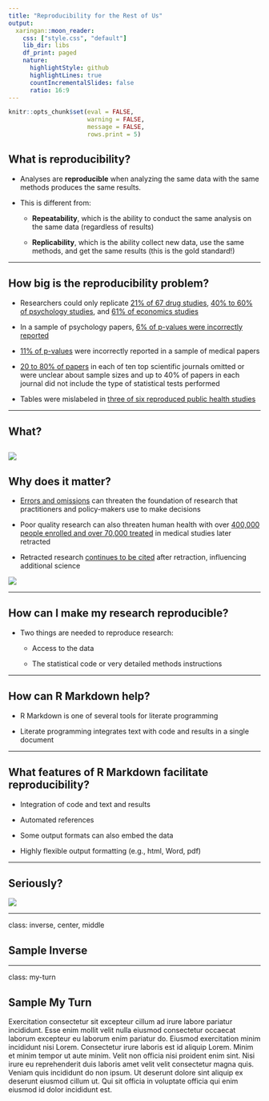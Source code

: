 ```yaml
---
title: "Reproducibility for the Rest of Us"
output:
  xaringan::moon_reader:
    css: ["style.css", "default"]
    lib_dir: libs
    df_print: paged
    nature:
      highlightStyle: github
      highlightLines: true
      countIncrementalSlides: false
      ratio: 16:9
---
```


```r
knitr::opts_chunk$set(eval = FALSE, 
                      warning = FALSE,
                      message = FALSE,
                      rows.print = 5)
```


## What is reproducibility?

* Analyses are **reproducible** when analyzing the same data with the same methods produces the same results.

* This is different from: 

     + **Repeatability**, which is the ability to conduct the same analysis on the same data (regardless of results) 
     
     + **Replicability**, which is the ability collect new data, use the same methods, and get the same results (this is the gold standard!)
     
---

## How big is the reproducibility problem?

* Researchers could only replicate [21% of 67 drug studies](https://www.nature.com/articles/nrd3439-c1?linkId=33568131), [40% to 60% of psychology studies](https://doi.org/10.1126/science.aac4716), and [61% of economics studies](https://www.science.org/doi/abs/10.1126/science.aaf0918)

* In a sample of psychology papers, [6% of p-values were incorrectly reported](https://link.springer.com/article/10.3758/s13428-015-0664-2) 

* [11% of p-values](https://bmcmedresmethodol.biomedcentral.com/articles/10.1186/1471-2288-4-13) were incorrectly reported in a sample of medical papers

* [20 to 80% of papers](https://retractionwatch.com/2017/04/21/dear-journals-clean-act-regards-concerned-biostatistican/) in each of ten top scientific journals omitted or were unclear about sample sizes and up to 40% of papers in each journal did not include the type of statistical tests performed 

* Tables were mislabeled in [three of six reproduced public health studies](https://journals.lww.com/jphmp/Abstract/2019/03000/Examining_the_Reproducibility_of_6_Published.6.aspx)

---

## What? 

![](things-that-make-you-go.jpg)
---

## Why does it matter? 

* [Errors and omissions](https://jme.bmj.com/content/37/4/249.short) can threaten the foundation of research that practitioners and policy-makers use to make decisions

* Poor quality research can also threaten human health with over [400,000 people enrolled and over 70,000 treated](https://jme.bmj.com/content/37/11/688.short) in medical studies later retracted

* Retracted research [continues to be cited](https://jamanetwork.com/journals/jama/article-abstract/209653) after retraction, influencing additional science

![](aaaaaa.jpg)

---

## How can I make my research reproducible? 

* Two things are needed to reproduce research:

    + Access to the data 

    + The statistical code or very detailed methods instructions
    
---

## How can R Markdown help? 

* R Markdown is one of several tools for literate programming 

* Literate programming integrates text with code and results in a single document

---

## What features of R Markdown facilitate reproducibility?

* Integration of code and text and results

* Automated references

* Some output formats can also embed the data

* Highly flexible output formatting (e.g., html, Word, pdf)

---

## Seriously?

![](huge-if-true.JPG)

---

class: inverse, center, middle

## Sample Inverse

---

class: my-turn

## Sample My Turn

Exercitation consectetur sit excepteur cillum ad irure labore pariatur incididunt. Esse enim mollit velit nulla eiusmod consectetur occaecat laborum excepteur eu laborum enim pariatur do. Eiusmod exercitation minim incididunt nisi Lorem. Consectetur irure laboris est id aliquip Lorem. Minim et minim tempor ut aute minim. Velit non officia nisi proident enim sint. Nisi irure eu reprehenderit duis laboris amet velit velit consectetur magna quis. Veniam quis incididunt do non ipsum. Ut deserunt dolore sint aliquip ex deserunt eiusmod cillum ut. Qui sit officia in voluptate officia qui enim eiusmod id dolor incididunt est.

